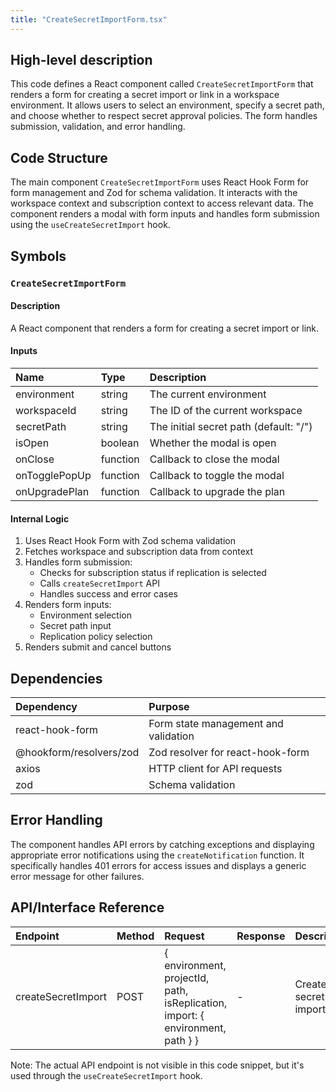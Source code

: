 ```yaml
---
title: "CreateSecretImportForm.tsx"
---
```


## High-level description
This code defines a React component called `CreateSecretImportForm` that renders a form for creating a secret import or link in a workspace environment. It allows users to select an environment, specify a secret path, and choose whether to respect secret approval policies. The form handles submission, validation, and error handling.

## Code Structure
The main component `CreateSecretImportForm` uses React Hook Form for form management and Zod for schema validation. It interacts with the workspace context and subscription context to access relevant data. The component renders a modal with form inputs and handles form submission using the `useCreateSecretImport` hook.

## Symbols

### `CreateSecretImportForm`
#### Description
A React component that renders a form for creating a secret import or link.

#### Inputs
| Name | Type | Description |
|:-----|:-----|:------------|
| environment | string | The current environment |
| workspaceId | string | The ID of the current workspace |
| secretPath | string | The initial secret path (default: "/") |
| isOpen | boolean | Whether the modal is open |
| onClose | function | Callback to close the modal |
| onTogglePopUp | function | Callback to toggle the modal |
| onUpgradePlan | function | Callback to upgrade the plan |

#### Internal Logic
1. Uses React Hook Form with Zod schema validation
2. Fetches workspace and subscription data from context
3. Handles form submission:
   - Checks for subscription status if replication is selected
   - Calls `createSecretImport` API
   - Handles success and error cases
4. Renders form inputs:
   - Environment selection
   - Secret path input
   - Replication policy selection
5. Renders submit and cancel buttons

## Dependencies
| Dependency | Purpose |
|:-----------|:--------|
| react-hook-form | Form state management and validation |
| @hookform/resolvers/zod | Zod resolver for react-hook-form |
| axios | HTTP client for API requests |
| zod | Schema validation |

## Error Handling
The component handles API errors by catching exceptions and displaying appropriate error notifications using the `createNotification` function. It specifically handles 401 errors for access issues and displays a generic error message for other failures.

## API/Interface Reference
| Endpoint | Method | Request | Response | Description |
|:---------|:-------|:--------|:---------|:------------|
| createSecretImport | POST | { environment, projectId, path, isReplication, import: { environment, path } } | - | Creates a secret import |

Note: The actual API endpoint is not visible in this code snippet, but it's used through the `useCreateSecretImport` hook.